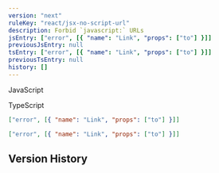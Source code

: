 ```yaml
---
version: "next"
ruleKey: "react/jsx-no-script-url"
description: Forbid `javascript:` URLs
jsEntry: ["error", [{ "name": "Link", "props": ["to"] }]]
previousJsEntry: null
tsEntry: ["error", [{ "name": "Link", "props": ["to"] }]]
previousTsEntry: null
history: []
---
```


<Tabs defaultValue="js">

<TabsList>
  <TabsTrigger value="js">
    <div className="flex gap-2 items-center">
      <RuleLevelIcon level="error" />
      <p>JavaScript</p>
    </div>
  </TabsTrigger>
  <TabsTrigger value="ts">
    <div className="flex gap-2 items-center">
      <RuleLevelIcon ts level="error" />
      <p>TypeScript</p>
    </div>
  </TabsTrigger>
</TabsList>

<TabsContent value="js">

```json
["error", [{ "name": "Link", "props": ["to"] }]]
```

</TabsContent>

<TabsContent value="ts">

```json
["error", [{ "name": "Link", "props": ["to"] }]]
```

</TabsContent>

</Tabs>

## Version History

<RuleHistory ruleKey="react/jsx-no-script-url" />
